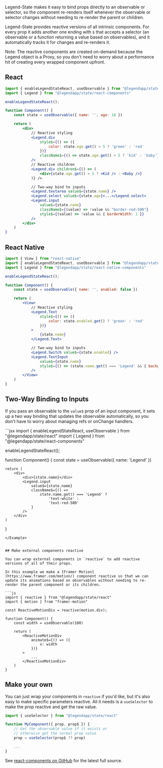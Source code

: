 Legend-State makes it easy to bind props directly to an observable or selector, so the component re-renders itself whenever the observable or selector changes without needing to re-render the parent or children.

Legend-State provides reactive versions of all intrinsic components. For every prop it adds another one ending with `$` that accepts a selector (an observable or a function returning a value based on observables), and it automatically tracks it for changes and re-renders it.

Note: The reactive components are created on-demand because the Legend object is a Proxy, so you don't need to worry about a performance hit of creating every wrapped component upfront.

## React

```jsx
import { enableLegendStateReact, useObservable } from "@legendapp/state/react"
import { Legend } from "@legendapp/state/react-components"

enableLegendStateReact();

function Component() {
    const state = useObservable({ name: '', age: 18 })

    return (
        <div>
            // Reactive styling
            <Legend.div
                style$={() => ({
                    color: state.age.get() > 5 ? 'green' : 'red'
                })}
                className$={() => state.age.get() > 5 ? 'kid' : 'baby'}
            />
            // Reactive children
            <Legend.div children$={() => (
                <div>{state.age.get() > 5 ? <Kid /> : <Baby />}
            )} />

            // Two-way bind to inputs
            <Legend.textarea value$={state.name} />
            <Legend.select value$={state.age}>...</Legend.select>
            <Legend.input
                value$={state.name}
                className$={(value) => !value && "border-red-500"}
                style$={(value) => !value && { borderWidth: 1 }}
            />
        </div>
    )
}
```

## React Native

```jsx
import { View } from "react-native"
import { enableLegendStateReact, useObservable } from "@legendapp/state/react"
import { Legend } from "@legendapp/state/react-native-components"

enableLegendStateReact();

function Component() {
    const state = useObservable({ name: '', enabled: false })

    return (
        <View>
            // Reactive styling
            <Legend.Text
                style$={() => ({
                    color: state.enabled.get() ? 'green' : 'red'
                })}
            >
                {state.name}
            </Legend.Text>

            // Two-way bind to inputs
            <Legend.Switch value$={state.enabled} />
            <Legend.TextInput
                value$={state.name}
                style$={() => (state.name.get() === 'Legend' && { backgroundColor: 'green' })}
            />
        </View>
    )
}
```

## Two-Way Binding to Inputs

If you pass an observable to the `value$` prop of an input component, it sets up a two way binding that updates the observable automatically, so you don't have to worry about managing refs or onChange handlers.

<Example name="Input">
```jsx
import { enableLegendStateReact, useObservable } from "@legendapp/state/react"
import { Legend } from "@legendapp/state/react-components"

enableLegendStateReact();

function Component() {
    const state = useObservable({ name: 'Legend' })

    return (
        <div>
            <div>{state.name}</div>
            <Legend.input
                value$={state.name}
                className$={() =>
                    state.name.get() === 'Legend' ?
                        'text-white' :
                        'text-red-500'
                }
            />
        </div>
    )
}
```
</Example>


## Make external components reactive

You can wrap external components in `reactive` to add reactive versions of all of their props.

In this example we make a [Framer Motion](https://www.framer.com/motion/) component reactive so that we can update its animations based on observables without needing to re-render the parent component or its children.

```js
import { reactive } from "@legendapp/state/react"
import { motion } from "framer-motion"

const ReactiveMotionDiv = reactive(motion.div);

function Component() {
    const width = useObservable(100)

    return (
        <ReactiveMotionDiv
            animate$={() => ({
                x: width
            })}
        >
            ...
        </ReactiveMotionDiv>
    )
}

```

## Make your own

You can just wrap your components in `reactive` if you'd like, but it's also easy to make specific parameters reactive. All it needs is a `useSelector` to make the prop reactive and get the raw value.

```jsx
import { useSelector } from "@legendapp/state/react"

function MyComponent({ prop, prop$ }) {
    // Get the observable value if it exists or
    // otherwise get the normal prop value
    prop = useSelector(prop$ ?? prop)

    ...
}
```

 See [react-components on GitHub](https://github.com/LegendApp/legend-state/blob/main/src/react-components/react-components.tsx) for the latest full source.